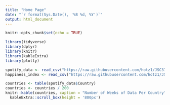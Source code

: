 ```yaml
---
title: "Home Page"
date: "`r format(Sys.Date(), '%B %d, %Y')`"
output: html_document
---
```


```r
knitr::opts_chunk$set(echo = TRUE)
```

```r
library(tidyverse)
library(dplyr)
library(knitr)
library(kableExtra)
library(plotly)
```

```r
spotify_data <- read_csv("https://raw.githubusercontent.com/hotz1/JSC370-HW5/main/spotify_data_full.csv")
happiness_index <- read_csv("https://raw.githubusercontent.com/hotz1/JSC370-HW5/main/happiness_data.csv")
```

```r
countries <- table(spotify_data$Country)
countries <- countries / 200
knitr::kable(countries, caption = "Number of Weeks of Data Per Country") %>%
  kableExtra::scroll_box(height = '800px')
```